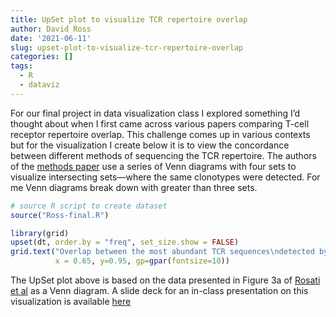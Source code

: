 ```yaml
---
title: UpSet plot to visualize TCR repertoire overlap
author: David Ross
date: '2021-06-11'
slug: upset-plot-to-visualize-tcr-repertoire-overlap
categories: []
tags:
  - R
  - dataviz
---
```

For our final project in data visualization class I explored something I'd thought about when I first came across various papers comparing T-cell receptor repertoire overlap. This challenge comes up in various contexts but for the visualization I create below it is to view the concordance between different methods of sequencing the TCR repertoire. The authors of the [methods paper](https://bmcbiotechnol.biomedcentral.com/articles/10.1186/s12896-017-0379-9) use a series of Venn diagrams with four sets to visualize intersecting sets—where the same clonotypes were detected. For me Venn diagrams break down with greater than three sets.

```r
# source R script to create dataset
source("Ross-final.R")
```

```r
library(grid)
upset(dt, order.by = "freq", set_size.show = FALSE)
grid.text("Overlap between the most abundant TCR sequences\ndetected by each method",
          x = 0.65, y=0.95, gp=gpar(fontsize=10))
```

The UpSet plot above is based on the data presented in Figure 3a of [Rosati et al](https://bmcbiotechnol.biomedcentral.com/articles/10.1186/s12896-017-0379-9) as a Venn diagram. A slide deck for an in-class presentation on this visualization is available [here](/UpSet-presentation.pdf)